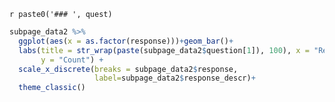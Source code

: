 
`r paste0('### ', quest)`

```r
subpage_data2 %>% 
  ggplot(aes(x = as.factor(response)))+geom_bar()+
  labs(title = str_wrap(paste(subpage_data2$question[1]), 100), x = "Response", 
       y = "Count") +
  scale_x_discrete(breaks = subpage_data2$response,
                   label=subpage_data2$response_descr)+
  theme_classic()
```